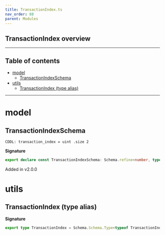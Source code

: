 ```yaml
---
title: TransactionIndex.ts
nav_order: 88
parent: Modules
---
```


## TransactionIndex overview

---

<h2 className="text-delta">Table of contents</h2>

- [model](#model)
  - [TransactionIndexSchema](#transactionindexschema)
- [utils](#utils)
  - [TransactionIndex (type alias)](#transactionindex-type-alias)

---

# model

## TransactionIndexSchema

```
CDDL: transaction_index = uint .size 2
```

**Signature**

```ts
export declare const TransactionIndexSchema: Schema.refine<number, typeof Schema.Number>
```

Added in v2.0.0

# utils

## TransactionIndex (type alias)

**Signature**

```ts
export type TransactionIndex = Schema.Schema.Type<typeof TransactionIndexSchema>
```
